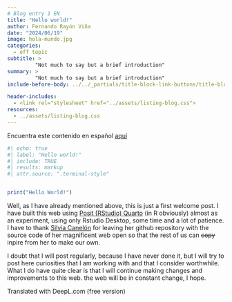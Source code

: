 ```yaml
---
# Blog entry 1 EN
title: "Hello world!"
author: Fernando Rayón Viña
date: "2024/06/19"
image: hola-mundo.jpg
categories:
  - off topic
subtitle: >
         "Not much to say but a brief introduction"
summary: >
         "Not much to say but a brief introduction"
include-before-body: ../../_partials/title-block-link-buttons/title-block.html

header-includes: 
  - <link rel="stylesheet" href="../assets/listing-blog.css">
resources:
  - ../assets/listing-blog.css
---
```

Encuentra este contenido en español [aquí](/blog/2024-06-19-Hola_mundo/index_es.qmd)

```r
#| echo: true
#| label: "Hello world!"
#| include: TRUE
#| results: markup
#| attr.source: ".terminal-style"


print("Hello World!")
```

Well, as I have already mentioned above, this is just a first welcome post. I have built this web using [Posit (RStudio) Quarto](https://quarto.org/) (in R obviously) almost as an experiment, using only Rstudio Desktop, some time and a lot of patience.  
I have to thank [Silvia Canelón](https://silviacanelon.com/about/) for leaving her github repository with the source code of her magnificent web open so that the rest of us can ~~copy~~ inpire from her to make our own.

I doubt that I will post regularly, because I have never done it, but I will try to post here curiosities that I am working with and that I consider worthwhile. What I do have quite clear is that I will continue making changes and improvements to this web.
the web will be in constant change, I hope.

Translated with DeepL.com (free version)
